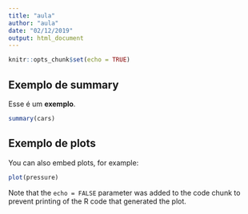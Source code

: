 ---
title: "aula"
author: "aula"
date: "02/12/2019"
output: html_document
---

```{r setup, include=FALSE}
knitr::opts_chunk$set(echo = TRUE)
```

## Exemplo de summary

Esse é um **exemplo**.

```{r cars, echo = FALSE}
summary(cars)
```

## Exemplo de plots

You can also embed plots, for example:

```{r pressure, echo=FALSE}
plot(pressure)
```

Note that the `echo = FALSE` parameter was added to the code chunk to prevent printing of the R code that generated the plot.
